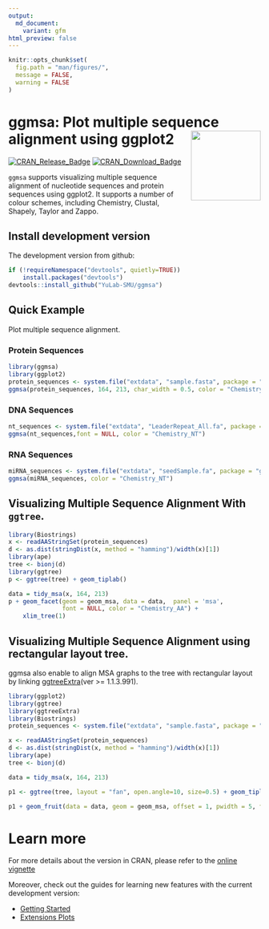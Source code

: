 ```yaml
---
output: 
  md_document:
    variant: gfm
html_preview: false
---
```


<!-- README.md is generated from README.Rmd. Please edit that file -->

```r
knitr::opts_chunk$set(
  fig.path = "man/figures/",
  message = FALSE,
  warning = FALSE
)
```
#  ggmsa: Plot multiple sequence alignment using ggplot2 <img src="man/figures/logo.png" height="139" align="right" />

<!-- badges: start -->
[![CRAN_Release_Badge](https://www.r-pkg.org/badges/version-ago/ggmsa)](https://cran.r-project.org/package=ggmsa)
[![CRAN_Download_Badge](https://cranlogs.r-pkg.org/badges/grand-total/ggmsa?color=green)](https://cran.r-project.org/package=ggmsa)
<!-- badges: end -->

`ggmsa` supports visualizing multiple sequence alignment of nucleotide sequences and protein sequences using ggplot2. It supports a number of colour schemes, including Chemistry, Clustal, Shapely, Taylor and Zappo.

##  Install development version
The development version from github:

```r
if (!requireNamespace("devtools", quietly=TRUE))
    install.packages("devtools")
devtools::install_github("YuLab-SMU/ggmsa")
```

##  Quick Example 
Plot multiple sequence alignment.

###  Protein Sequences

```r
library(ggmsa)
library(ggplot2)
protein_sequences <- system.file("extdata", "sample.fasta", package = "ggmsa")
ggmsa(protein_sequences, 164, 213, char_width = 0.5, color = "Chemistry_AA", seq_name = T)
```

###  DNA Sequences

```r
nt_sequences <- system.file("extdata", "LeaderRepeat_All.fa", package = "ggmsa")
ggmsa(nt_sequences,font = NULL, color = "Chemistry_NT")
```

###  RNA Sequences

```r
miRNA_sequences <- system.file("extdata", "seedSample.fa", package = "ggmsa")
ggmsa(miRNA_sequences, color = "Chemistry_NT")
```

##  Visualizing Multiple Sequence Alignment With `ggtree`.

```r
library(Biostrings)
x <- readAAStringSet(protein_sequences)
d <- as.dist(stringDist(x, method = "hamming")/width(x)[1])
library(ape)
tree <- bionj(d)
library(ggtree)
p <- ggtree(tree) + geom_tiplab()

data = tidy_msa(x, 164, 213)
p + geom_facet(geom = geom_msa, data = data,  panel = 'msa',
               font = NULL, color = "Chemistry_AA") +
    xlim_tree(1)
```

##  Visualizing Multiple Sequence Alignment using rectangular layout tree.

ggmsa also enable to align MSA graphs to the tree with rectangular layout by linking [ggtreeExtra](https://github.com/YuLab-SMU/ggtreeExtra)(ver >= 1.1.3.991).

```r
library(ggplot2)
library(ggtree)
library(ggtreeExtra)
library(Biostrings)
protein_sequences <- system.file("extdata", "sample.fasta", package = "ggmsa")

x <- readAAStringSet(protein_sequences)
d <- as.dist(stringDist(x, method = "hamming")/width(x)[1])
library(ape)
tree <- bionj(d)

data = tidy_msa(x, 164, 213)

p1 <- ggtree(tree, layout = "fan", open.angle=10, size=0.5) + geom_tiplab(size=1.3)

p1 + geom_fruit(data = data, geom = geom_msa, offset = 1, pwidth = 5, font = NULL)
```

#  Learn more

For more details about the version in CRAN, please refer to the [online vignette](https://cran.r-project.org/web/packages/ggmsa/vignettes/ggmsa.html)

Moreover, check out the guides for learning new features with the current development version:

- [Getting Started](https://yulab-smu.github.io/ggmsa/articles/ggmsa.html)
- [Extensions Plots](https://yulab-smu.github.io/ggmsa/articles/Extensions/extensions.html)






